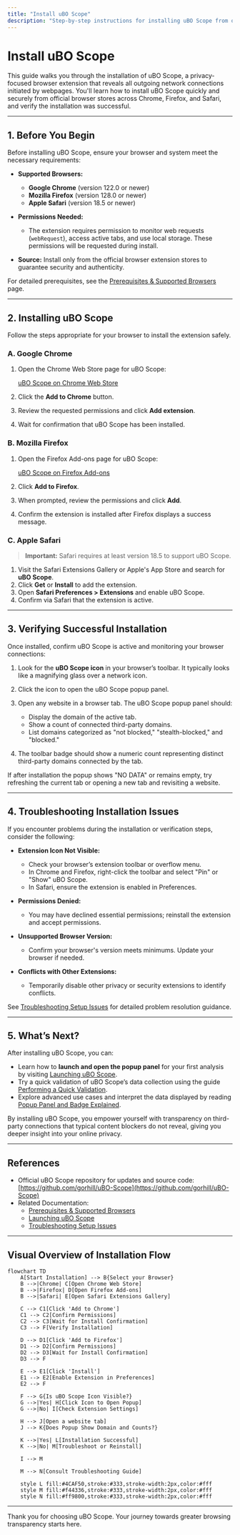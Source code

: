 ```yaml
---
title: "Install uBO Scope"
description: "Step-by-step instructions for installing uBO Scope from official browser stores. Covers workflows for Chrome, Firefox, and Safari, with guidance on verifying a successful installation."
---
```


# Install uBO Scope

This guide walks you through the installation of uBO Scope, a privacy-focused browser extension that reveals all outgoing network connections initiated by webpages. You'll learn how to install uBO Scope quickly and securely from official browser stores across Chrome, Firefox, and Safari, and verify the installation was successful.

---

## 1. Before You Begin

Before installing uBO Scope, ensure your browser and system meet the necessary requirements:

- **Supported Browsers:**
  - **Google Chrome** (version 122.0 or newer)
  - **Mozilla Firefox** (version 128.0 or newer)
  - **Apple Safari** (version 18.5 or newer)

- **Permissions Needed:**
  - The extension requires permission to monitor web requests (`webRequest`), access active tabs, and use local storage. These permissions will be requested during install.

- **Source:** Install only from the official browser extension stores to guarantee security and authenticity.

For detailed prerequisites, see the [Prerequisites & Supported Browsers](/getting-started/installation-basics/prerequisites-supported-platforms) page.

---

## 2. Installing uBO Scope

Follow the steps appropriate for your browser to install the extension safely.

### A. Google Chrome

1. Open the Chrome Web Store page for uBO Scope:
   
   [uBO Scope on Chrome Web Store](https://chromewebstore.google.com/detail/ubo-scope/bbdpgcaljkaaigfcomhidmneffjjjfgp)

2. Click the **Add to Chrome** button.
3. Review the requested permissions and click **Add extension**.
4. Wait for confirmation that uBO Scope has been installed.

### B. Mozilla Firefox

1. Open the Firefox Add-ons page for uBO Scope:

   [uBO Scope on Firefox Add-ons](https://addons.mozilla.org/firefox/addon/ubo-scope/)

2. Click **Add to Firefox**.
3. When prompted, review the permissions and click **Add**.
4. Confirm the extension is installed after Firefox displays a success message.

### C. Apple Safari

> **Important:** Safari requires at least version 18.5 to support uBO Scope.

1. Visit the Safari Extensions Gallery or Apple's App Store and search for **uBO Scope**.
2. Click **Get** or **Install** to add the extension.
3. Open **Safari Preferences > Extensions** and enable uBO Scope.
4. Confirm via Safari that the extension is active.

---

## 3. Verifying Successful Installation

Once installed, confirm uBO Scope is active and monitoring your browser connections:

1. Look for the **uBO Scope icon** in your browser’s toolbar. It typically looks like a magnifying glass over a network icon.

2. Click the icon to open the uBO Scope popup panel.

3. Open any website in a browser tab. The uBO Scope popup panel should:
   - Display the domain of the active tab.
   - Show a count of connected third-party domains.
   - List domains categorized as "not blocked," "stealth-blocked," and "blocked."

4. The toolbar badge should show a numeric count representing distinct third-party domains connected by the tab.

<Tip>
If after installation the popup shows "NO DATA" or remains empty, try refreshing the current tab or opening a new tab and revisiting a website.
</Tip>

---

## 4. Troubleshooting Installation Issues

If you encounter problems during the installation or verification steps, consider the following:

- **Extension Icon Not Visible:**
  - Check your browser’s extension toolbar or overflow menu.
  - In Chrome and Firefox, right-click the toolbar and select "Pin" or "Show" uBO Scope.
  - In Safari, ensure the extension is enabled in Preferences.

- **Permissions Denied:**
  - You may have declined essential permissions; reinstall the extension and accept permissions.

- **Unsupported Browser Version:**
  - Confirm your browser's version meets minimums. Update your browser if needed.

- **Conflicts with Other Extensions:**
  - Temporarily disable other privacy or security extensions to identify conflicts.

See [Troubleshooting Setup Issues](/getting-started/setup-support/troubleshooting-setup) for detailed problem resolution guidance.

---

## 5. What’s Next?

After installing uBO Scope, you can:

- Learn how to **launch and open the popup panel** for your first analysis by visiting [Launching uBO Scope](/getting-started/first-run-and-configuration/starting-extension).
- Try a quick validation of uBO Scope’s data collection using the guide [Performing a Quick Validation](/getting-started/first-run-and-configuration/quick-usage-validation).
- Explore advanced use cases and interpret the data displayed by reading [Popup Panel and Badge Explained](/overview/feature-overview-usage/popover-and-badge).

By installing uBO Scope, you empower yourself with transparency on third-party connections that typical content blockers do not reveal, giving you deeper insight into your online privacy.

---

## References

- Official uBO Scope repository for updates and source code: [https://github.com/gorhill/uBO-Scope](https://github.com/gorhill/uBO-Scope)
- Related Documentation:
  - [Prerequisites & Supported Browsers](/getting-started/installation-basics/prerequisites-supported-platforms)
  - [Launching uBO Scope](/getting-started/first-run-and-configuration/starting-extension)
  - [Troubleshooting Setup Issues](/getting-started/setup-support/troubleshooting-setup)

---

## Visual Overview of Installation Flow

```mermaid
flowchart TD
    A[Start Installation] --> B{Select your Browser}
    B -->|Chrome| C[Open Chrome Web Store]
    B -->|Firefox| D[Open Firefox Add-ons]
    B -->|Safari| E[Open Safari Extensions Gallery]

    C --> C1[Click 'Add to Chrome']
    C1 --> C2[Confirm Permissions]
    C2 --> C3[Wait for Install Confirmation]
    C3 --> F[Verify Installation]

    D --> D1[Click 'Add to Firefox']
    D1 --> D2[Confirm Permissions]
    D2 --> D3[Wait for Install Confirmation]
    D3 --> F

    E --> E1[Click 'Install']
    E1 --> E2[Enable Extension in Preferences]
    E2 --> F

    F --> G{Is uBO Scope Icon Visible?}
    G -->|Yes| H[Click Icon to Open Popup]
    G -->|No| I[Check Extension Settings]

    H --> J[Open a website tab]
    J --> K{Does Popup Show Domain and Counts?}

    K -->|Yes| L[Installation Successful]
    K -->|No| M[Troubleshoot or Reinstall]

    I --> M

    M --> N[Consult Troubleshooting Guide]

    style L fill:#4CAF50,stroke:#333,stroke-width:2px,color:#fff
    style M fill:#f44336,stroke:#333,stroke-width:2px,color:#fff
    style N fill:#ff9800,stroke:#333,stroke-width:2px,color:#fff
```

---

Thank you for choosing uBO Scope. Your journey towards greater browsing transparency starts here.
